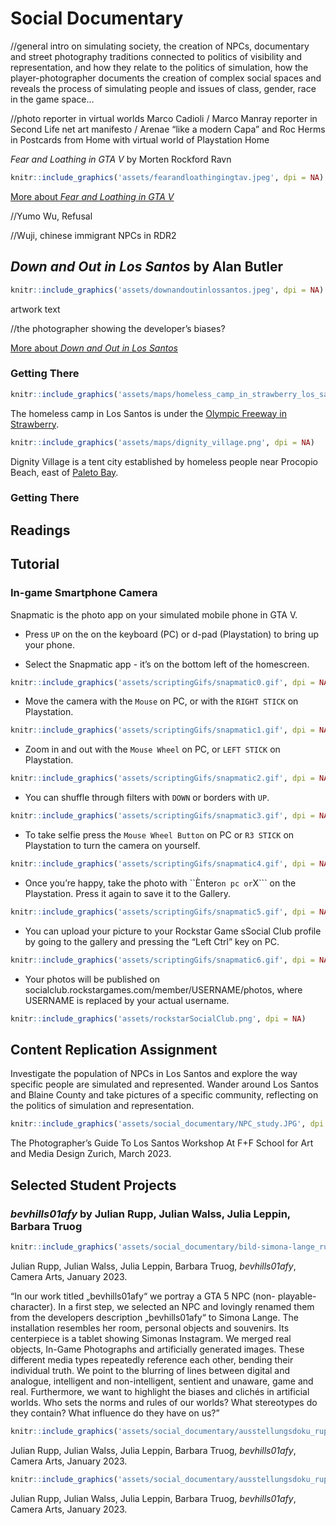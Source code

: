 # Social Documentary


//general intro on simulating society, the creation of NPCs, documentary and street photography traditions connected to politics of visibility and representation, and how they relate to the politics of simulation, how the player-photographer documents the creation of complex social spaces and reveals the process of simulating people and issues of class, gender, race in the game space…


//photo reporter in virtual worlds Marco Cadioli / Marco Manray reporter in Second Life net art manifesto / Arenae "like a modern Capa" and Roc Herms in Postcards from Home with virtual world of Playstation Home

_Fear and Loathing in GTA V_ by Morten Rockford Ravn

```r
knitr::include_graphics('assets/fearandloathingingtav.jpeg', dpi = NA)
```

[More about _Fear and Loathing in GTA V_](https://fearandloathingingtav.tumblr.com/)

//Yumo Wu, Refusal

//Wuji, chinese immigrant NPCs in RDR2



## _Down and Out in Los Santos_ by Alan Butler {-}

```r
knitr::include_graphics('assets/downandoutinlossantos.jpeg', dpi = NA)
```

artwork text

//the photographer showing the developer's biases?

[More about _Down and Out in Los Santos_](http://www.alanbutler.info/down-and-out-in-los-santos-2016)

### Getting There {-}

```r
knitr::include_graphics('assets/maps/homeless_camp_in_strawberry_los_santos.png', dpi = NA)
```
The homeless camp in Los Santos is under the [Olympic Freeway in Strawberry](https://grandtheftdata.com/landmarks/#252.086,-1208.975,5,hybrid,name,Strawberry_Subway_Station,_Downtown). 

```r
knitr::include_graphics('assets/maps/dignity_village.png', dpi = NA)
```
Dignity Village is a tent city established by homeless people near Procopio Beach, east of [Paleto Bay](https://grandtheftdata.com/landmarks/#-171.667,6208.676,5,hybrid,name=paleto_bay,Belinda_May's_Beauty_Salon,_Paleto_Blvd,_Paleto_Bay).



### Getting There {-}

## Readings {-}

## Tutorial {-}

### In-game Smartphone Camera {-}

Snapmatic is the photo app on your simulated mobile phone in GTA V.

+ Press ```UP``` on the on the keyboard (PC) or d-pad (Playstation) to bring up your phone.

+ Select the Snapmatic app - it's on the bottom left of the homescreen.

```r
knitr::include_graphics('assets/scriptingGifs/snapmatic0.gif', dpi = NA)
```

+ Move the camera with the ```Mouse``` on PC, or with the ```RIGHT STICK``` on Playstation. 

```r
knitr::include_graphics('assets/scriptingGifs/snapmatic1.gif', dpi = NA)
```

+ Zoom in and out with the ```Mouse Wheel``` on PC, or ```LEFT STICK``` on Playstation.

```r
knitr::include_graphics('assets/scriptingGifs/snapmatic2.gif', dpi = NA)
```

+ You can shuffle through filters with ```DOWN``` or borders with ```UP```.

```r
knitr::include_graphics('assets/scriptingGifs/snapmatic3.gif', dpi = NA)
```

+ To take selfie press the ```Mouse Wheel Button``` on PC or ```R3 STICK``` on Playstation to turn the camera on yourself.

```r
knitr::include_graphics('assets/scriptingGifs/snapmatic4.gif', dpi = NA)
```

+ Once you're happy, take the photo with ``Ènter``` on pc or ```X``` on the Playstation. Press it again to save it to the Gallery.

```r
knitr::include_graphics('assets/scriptingGifs/snapmatic5.gif', dpi = NA)
```

+ You can upload your picture to your Rockstar Game sSocial Club profile by going to the gallery and pressing the "Left Ctrl" key on PC.

```r
knitr::include_graphics('assets/scriptingGifs/snapmatic6.gif', dpi = NA)
```

+ Your photos will be published on socialclub.rockstargames.com/member/USERNAME/photos, where USERNAME is replaced by your actual username.

```r
knitr::include_graphics('assets/rockstarSocialClub.png', dpi = NA)
```


## Content Replication Assignment {-}

Investigate the population of NPCs in Los Santos and explore the way specific people are simulated and represented. Wander around Los Santos and Blaine County and take pictures of a specific community, reflecting on the politics of simulation and representation.

```r
knitr::include_graphics('assets/social_documentary/NPC_study.JPG', dpi = NA)
```
The Photographer’s Guide To Los Santos Workshop At F+F School for Art and Media Design Zurich, March 2023.


## Selected Student Projects {-}

### _bevhills01afy_ by Julian Rupp, Julian Walss, Julia Leppin, Barbara Truog {-}

```r
knitr::include_graphics('assets/social_documentary/bild-simona-lange_rupp-walss-truog_6.jpg', dpi = NA)
```
Julian Rupp, Julian Walss, Julia Leppin, Barbara Truog, _bevhills01afy_, Camera Arts, January 2023.


"In our work titled „bevhills01afy“ we portray a GTA 5 NPC (non- playable-character). In a first step, we selected an NPC and lovingly renamed them from the developers description „bevhills01afy“ to Simona Lange. The installation resembles her room, personal objects and souvenirs. Its centerpiece is a tablet showing Simonas Instagram.
We merged real objects, In-Game Photographs and artificially generated images. These different media types repeatedly reference each other, bending their individual truth. We point to the blurring of lines between digital and analogue, intelligent and non-intelligent, sentient and unaware, game and real.
Furthermore, we want to highlight the biases and clichés in artificial worlds. Who sets the norms and rules of our worlds? What stereotypes do they contain? What influence do they have on us?"

```r
knitr::include_graphics('assets/social_documentary/ausstellungsdoku_rupp-walss-truog_2.jpg', dpi = NA)
```
Julian Rupp, Julian Walss, Julia Leppin, Barbara Truog, _bevhills01afy_, Camera Arts, January 2023.

```r
knitr::include_graphics('assets/social_documentary/ausstellungsdoku_rupp-walss-truog_1.jpg', dpi = NA)
```
Julian Rupp, Julian Walss, Julia Leppin, Barbara Truog, _bevhills01afy_, Camera Arts, January 2023.

